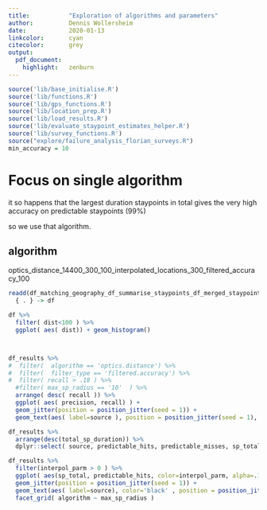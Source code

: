 ```yaml
---
title:           "Exploration of algorithms and parameters"
author:          Dennis Wollersheim
date:            2020-01-13
linkcolor:       cyan
citecolor:       grey
output:
  pdf_document:
    highlight:   zenburn
---
```


\tableofcontents

```r

source('lib/base_initialise.R')
source('lib/functions.R')
source('lib/gps_functions.R')
source('lib/location_prep.R')
source('lib/load_results.R')
source('lib/evaluate_staypoint_estimates_helper.R')
source('lib/survey_functions.R')
source("explore/failure_analysis_florian_surveys.R")
min_accuracy = 10
```


# Focus on single algorithm

it so happens that the largest duration staypoints in total gives the very high accuracy on predictable staypoints (99%)

so we use that algorithm.

## algorithm

optics_distance_14400_300_100_interpolated_locations_300_filtered_accuracy_100

```r

readd(df_matching_geography_df_summarise_staypoints_df_merged_staypoints_optics_distance_14400_300_100_interpolated_locations_300_filtered_accuracy_100) %>% 
  { . } -> df

df %>%
  filter( dist<100 ) %>%
  ggplot( aes( dist)) + geom_histogram()



df_results %>%
#  filter(  algorithm == 'optics.distance') %>%
#  filter(  filter_type == 'filtered.accuracy') %>%
#  filter( recall > .18 ) %>%
  #filter( max_sp_radius == '10'  ) %>%
  arrange( desc( recall )) %>%
  ggplot( aes( precision, recall) ) +
  geom_jitter(position = position_jitter(seed = 1)) +
  geom_text(aes( label=source ), position = position_jitter(seed = 1), check_overlap=TRUE)

df_results %>%
  arrange(desc(total_sp_duration)) %>%
  dplyr::select( source, predictable_hits, predictable_misses, sp_total, total_sp_duration)

df_results %>%
  filter(interpol_parm > 0 ) %>%
  ggplot( aes(sp_total, predictable_hits, color=interpol_parm, alpha=.1) ) +
  geom_jitter(position = position_jitter(seed = 1)) +
  geom_text(aes( label=source), color='black' , position = position_jitter(seed = 1), check_overlap=TRUE) +
  facet_grid( algorithm ~ max_sp_radius )



```
